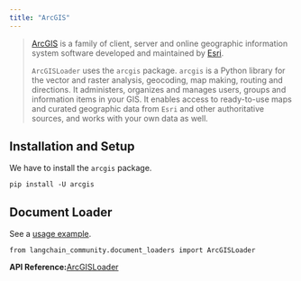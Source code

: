 ```yaml
---
title: "ArcGIS"
---
```


> [ArcGIS](https://www.esri.com/en-us/arcgis/about-arcgis/overview) is a family of client, server and online geographic information system software developed and maintained by [Esri](https://www.esri.com/).
>
> `ArcGISLoader` uses the `arcgis` package. `arcgis` is a Python library for the vector and raster analysis, geocoding, map making, routing and directions. It administers, organizes and manages users, groups and information items in your GIS. It enables access to ready-to-use maps and curated geographic data from `Esri` and other authoritative sources, and works with your own data as well.

## Installation and Setup

We have to install the `arcgis` package.

```
pip install -U arcgis
```

## Document Loader

See a [usage example](/src/oss/integrations/document_loaders/arcgis).

```
from langchain_community.document_loaders import ArcGISLoader
```

**API Reference:**[ArcGISLoader](https://python.langchain.com/api_reference/community/document_loaders/langchain_community.document_loaders.arcgis_loader.ArcGISLoader.html)
